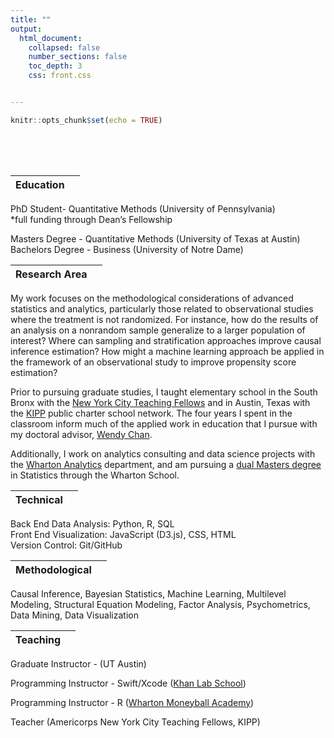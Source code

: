 ```yaml
---
title: ""
output: 
  html_document:
    collapsed: false
    number_sections: false
    toc_depth: 3
    css: front.css


---
```


```r
knitr::opts_chunk$set(echo = TRUE)
```

<style type="text/css">
.title {
  display: none;
}

#getting-started img {
  margin-right: 1px;
}

</style>

<div class="row" style="padding-top: 50px;">
<div class="col-sm-7">

| Education | |
|:--------|-------:|

<p>PhD Student- Quantitative Methods (University of Pennsylvania) </br>
<p2> *full funding through Dean's Fellowship </br> </p>
Masters Degree - Quantitative Methods (University of Texas at Austin) </br>
Bachelors Degree - Business (University of Notre Dame) 





|Research Area |  |
|:--------|-------:|

My work focuses on the methodological considerations of 
advanced statistics and analytics, particularly those related to observational studies where the treatment is not randomized. For instance, how do the results of an analysis on a nonrandom sample generalize to a larger
population of interest? Where can sampling and stratification approaches improve causal inference estimation? How might a machine learning approach be applied in the framework of an observational study to improve propensity score estimation? 

Prior to pursuing graduate studies, I taught elementary school in the South Bronx with the <a href="https://nycteachingfellows.org/" target = "_blank">New York City Teaching Fellows</a> and in Austin, Texas with the <a href="https://www.kipp.org/kipp-foundation/" target = "_blank">KIPP</a> public charter school network. The four years I spent in the classroom inform much of the applied work in education that I pursue with my doctoral advisor, <a href="https://www.gse.upenn.edu/academics/faculty-directory/chan" target = "_blank">Wendy Chan</a>.

Additionally, I work on analytics consulting and data science projects with the <a href="https://analytics.wharton.upenn.edu/" target = "_blank">Wharton Analytics</a> department, and am pursuing a <a href="https://statistics.wharton.upenn.edu/programs/dual-masters/" target = "_blank">dual Masters degree</a> in Statistics through the Wharton School.

|Technical |  |
|:--------|-------:|

Back End Data Analysis: Python, R, SQL </br>
Front End Visualization: JavaScript (D3.js), CSS, HTML </br>
Version Control: Git/GitHub

|Methodological |  |
|:--------|-------:|

Causal Inference, Bayesian Statistics, Machine Learning, Multilevel Modeling, Structural Equation Modeling, Factor Analysis, Psychometrics, Data Mining, Data Visualization

| Teaching |  |
|:--------|-------:|
Graduate Instructor - (UT Austin)

Programming Instructor - Swift/Xcode (<a href="https://www.helloworldstudio.org/home" target = "_blank">Khan Lab School</a>) </br>

Programming Instructor - R (<a href="https://wharton-moneyball.github.io/index.html" target = "_blank">Wharton Moneyball Academy</a>)

Teacher (Americorps New York City Teaching Fellows, KIPP)


